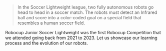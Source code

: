 > In the Soccer Lightweight league, two fully autonomous robots go head to head in a soccer match.
> The robots must detect an Infrared ball and score into a color-coded goal on a special field that resembles a human soccer field.

Robocup Junior Soccer Lightweight was the first Robocup Competition that we attended going back from 2021 to 2023. Let us showcase our learning process and the evolution of our robots.